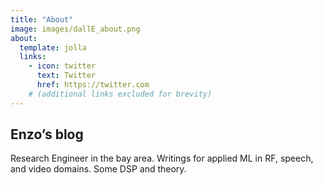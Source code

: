 ```yaml
---
title: "About"
image: images/dallE_about.png
about:
  template: jolla
  links:
    - icon: twitter
      text: Twitter
      href: https://twitter.com
    # (additional links excluded for brevity)
---
```


## Enzo's blog

Research Engineer in the bay area. 
Writings for applied ML in RF, speech, and video domains. Some DSP and theory.